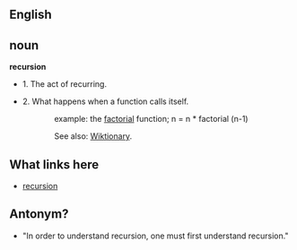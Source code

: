 ==English==

==noun==

'''recursion'''

*1. The act of recurring.

*2. What happens when a function calls itself.

::example: the [[en:factorial|factorial]] function; n = n * factorial (n-1)

:::See also: [[Wiktionary]].

==What links here==
* [http://wiktionary.org/wiki/Recursion recursion]

==Antonym?==
*"In order to understand recursion, one must first understand recursion."